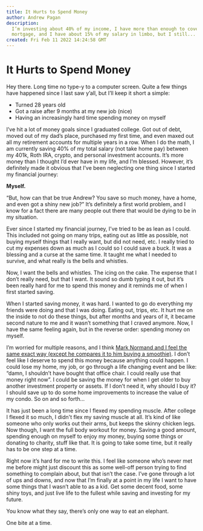 ```yaml
---
title: It Hurts to Spend Money
author: Andrew Pagan
description:
  I’m investing about 40% of my income, I have more than enough to cover my
  mortgage, and I have about 15% of my salary in limbo, but I still...
created: Fri Feb 11 2022 14:24:58 GMT
---
```


# It Hurts to Spend Money

Hey there. Long time no type-y to a computer screen. Quite a few things have
happened since I last saw y’all, but I’ll keep it short a simple:

- Turned 28 years old
- Got a raise after 9 months at my new job (nice)
- Having an increasingly hard time spending money on myself

I’ve hit a lot of money goals since I graduated college. Got out of debt, moved
out of my dad’s place, purchased my first time, and even maxed out all my
retirement accounts for multiple years in a row. When I do the math, I am
currently saving 40% of my total salary (not take home pay) between my 401k,
Roth IRA, crypto, and personal investment accounts. It’s more money than I
thought I’d ever have in my life, and I’m blessed. However, it’s definitely made
it obvious that I’ve been neglecting one thing since I started my financial
journey:

**Myself.**

“But, how can that be true Andrew? You save so much money, have a home, and even
got a shiny new job?” It’s definitely a first world problem, and I know for a
fact there are many people out there that would be dying to be in my situation.

Ever since I started my financial journey, I’ve tried to be as lean as I could.
This included not going on many trips, eating out as little as possible, not
buying myself things that I really want, but did not need, etc. I really tried
to cut my expenses down as much as I could so I could save a buck. It was a
blessing and a curse at the same time. It taught me what I needed to survive,
and what really is the bells and whistles.

Now, I want the bells and whistles. The icing on the cake. The expense that I
don’t really need, but that I want. It sound so dumb typing it out, but it’s
been really hard for me to spend this money and it reminds me of when I first
started saving.

When I started saving money, it was hard. I wanted to go do everything my
friends were doing and that I was doing. Eating out, trips, etc. It hurt me on
the inside to not do these things, but after months and years of it, it became
second nature to me and it wasn’t something that I craved anymore. Now, I have
the same feeling again, but in the reverse order: spending money on myself.

I’m worried for multiple reasons, and I think
[Mark Normand and I feel the same exact way (except he compares it to him buying a smoothie)](https://www.youtube.com/watch?v=DkMtfA70hZk).
I don’t feel like I deserve to spend this money because anything could happen. I
could lose my home, my job, or go through a life changing event and be like:
“damn, I shouldn’t have bought that office chair. I could really use that money
right now”. I could be saving the money for when I get older to buy another
investment property or assets. If I don’t need it, why should I buy it? I should
save up to do some home improvements to increase the value of my condo. So on
and so forth…

It has just been a long time since I flexed my spending muscle. After college I
flexed it so much, I didn't flex my saving muscle at all. It’s kind of like
someone who only works out their arms, but keeps the skinny chicken legs. Now
though, I want the full body workout for money. Saving a good amount, spending
enough on myself to enjoy my money, buying some things or donating to charity,
stuff like that. It is going to take some time, but it really has to be one step
at a time.

Right now it’s hard for me to write this. I feel like someone who’s never met me
before might just discount this as some well-off person trying to find something
to complain about, but that isn’t the case. I’ve gone through a lot of ups and
downs, and now that I’m finally at a point in my life I want to have some things
that I wasn’t able to as a kid. Get some decent food, some shiny toys, and just
live life to the fullest while saving and investing for my future.

You know what they say, there’s only one way to eat an elephant.

One bite at a time.
